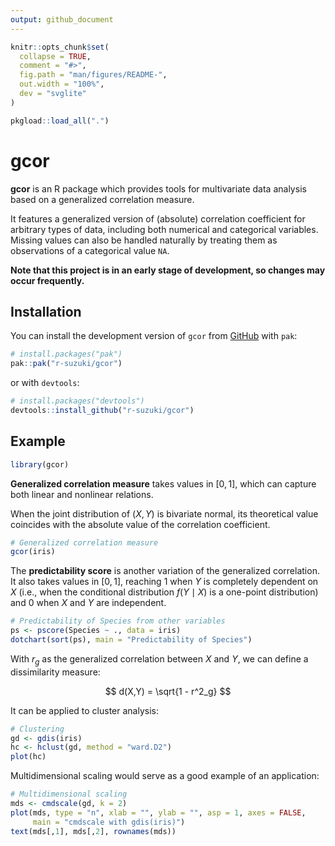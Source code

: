 ```yaml
---
output: github_document
---
```


```r
knitr::opts_chunk$set(
  collapse = TRUE,
  comment = "#>",
  fig.path = "man/figures/README-",
  out.width = "100%",
  dev = "svglite"
)

pkgload::load_all(".")
```

# gcor

<!-- badges: start -->
<!-- badges: end -->

**gcor** is an R package which provides tools for multivariate data analysis based on a  generalized correlation measure.

It features a generalized version of (absolute) correlation coefficient for arbitrary types of data, including both numerical and categorical variables. Missing values can also be handled naturally by treating them as observations of a categorical value `NA`.

**Note that this project is in an early stage of development, so changes may occur frequently.**

## Installation

You can install the development version of `gcor` from [GitHub](https://github.com/) with `pak`:

``` r
# install.packages("pak")
pak::pak("r-suzuki/gcor")
```

or with `devtools`:

``` r
# install.packages("devtools")
devtools::install_github("r-suzuki/gcor")
```

## Example

```r
library(gcor)
```

**Generalized correlation measure** takes values in $[0,1]$, which can capture
both linear and nonlinear relations.

When the joint distribution of $(X,Y)$ is bivariate normal, its theoretical value
coincides with the absolute value of the correlation coefficient.

```r
# Generalized correlation measure
gcor(iris)
```

The **predictability score** is another variation of the generalized correlation.
It also takes values in $[0,1]$, reaching $1$ when $Y$ is completely dependent
on $X$ (i.e., when the conditional distribution $f(Y \mid X)$ is a one-point distribution)
and $0$ when $X$ and $Y$ are independent.

```r
# Predictability of Species from other variables
ps <- pscore(Species ~ ., data = iris)
dotchart(sort(ps), main = "Predictability of Species")
```

With $r_g$ as the generalized correlation between $X$ and $Y$, we can define
a dissimilarity measure:

$$
d(X,Y) = \sqrt{1 - r^2_g}
$$

It can be applied to cluster analysis:

```r
# Clustering
gd <- gdis(iris)
hc <- hclust(gd, method = "ward.D2")
plot(hc)
```

Multidimensional scaling would serve as a good example of an application:

```r
# Multidimensional scaling
mds <- cmdscale(gd, k = 2)
plot(mds, type = "n", xlab = "", ylab = "", asp = 1, axes = FALSE,
     main = "cmdscale with gdis(iris)")
text(mds[,1], mds[,2], rownames(mds))
```
